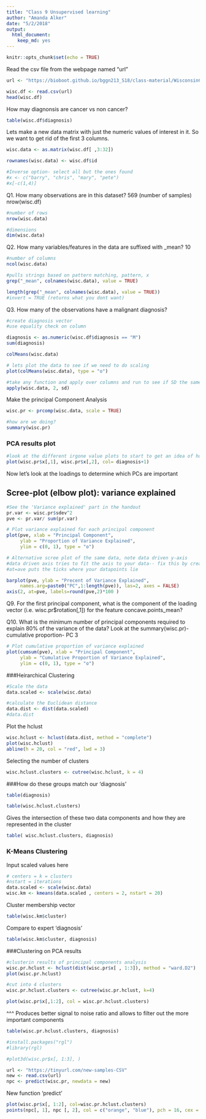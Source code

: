 ```yaml
---
title: "Class 9 Unsupervised learning"
author: "Amanda Alker"
date: "5/2/2018"
output: 
  html_document: 
    keep_md: yes
---
```


```r
knitr::opts_chunk$set(echo = TRUE)
```

Read the csv file from the webpage named "url"
```r
url <- "https://bioboot.github.io/bggn213_S18/class-material/WisconsinCancer.csv"

wisc.df <- read.csv(url)
head(wisc.df)
```

How may diagnonsis are cancer vs non cancer?
```r
table(wisc.df$diagnosis)
```

Lets make a new data matrix with just the numeric values of interest in it. So we want to get rid of the first 3 columns.
```r
wisc.data <- as.matrix(wisc.df[ ,3:32])

rownames(wisc.data) <- wisc.df$id

#Inverse option- select all but the ones found
#x <- c("barry", "chris", "mary", "pete")
#x[-c(1,4)]
```


Q1. How many observations are in this dataset?
569 (number of samples) nrow(wisc.df)

```r
#number of rows
nrow(wisc.data)

#dimensions
dim(wisc.data)

```

Q2. How many variables/features in the data are suffixed with _mean?
10

```r
#number of columns
ncol(wisc.data)

#pulls strings based on pattern matching, pattern, x
grep("_mean", colnames(wisc.data), value = TRUE)

length(grep("_mean", colnames(wisc.data), value = TRUE))
#invert = TRUE (returns what you dont want)
```


Q3. How many of the observations have a malignant diagnosis?

```r
#create diagnosis vector 
#use equality check on column 

diagnosis <- as.numeric(wisc.df$diagnosis == "M")
sum(diagnosis)
```

```r
colMeans(wisc.data)

# lets plot the data to see if we need to do scaling
plot(colMeans(wisc.data), type = "o")

#take any function and apply over columns and run to see if SD the same? Do we need to do scaling?
apply(wisc.data, 2, sd)
```

Make the principal Component Analysis
```r

wisc.pr <- prcomp(wisc.data, scale = TRUE)

#how are we doing?
summary(wisc.pr)
```

### PCA results plot

```r
#look at the different irgone value plots to start to get an idea of how the data will seperate 
plot(wisc.pr$x[,1], wisc.pr$x[,2], col= diagnosis+1)
```

Now let's look at the loadings to determine which PCs are important

## Scree-plot (elbow plot): variance explained
```r
#See the 'Variance explained' part in the handout
pr.var <- wisc.pr$sdev^2
pve <- pr.var/ sum(pr.var)
```

```r
# Plot variance explained for each principal component
plot(pve, xlab = "Principal Component", 
     ylab = "Proportion of Variance Explained", 
     ylim = c(0, 1), type = "o")
```


```r
# Alternative scree plot of the same data, note data driven y-axis
#data driven axis tries to fit the axis to your data-- fix this by creating a custom axis
#at=ave puts the ticks where your datapoints lie

barplot(pve, ylab = "Precent of Variance Explained",
     names.arg=paste0("PC",1:length(pve)), las=2, axes = FALSE)
axis(2, at=pve, labels=round(pve,2)*100 )
```

Q9. For the first principal component, what is the component of the loading vector (i.e. wisc.pr$rotation[,1]) for the feature  concave.points_mean?


Q10. What is the minimum number of principal components required to explain 80% of the variance of the data?
Look at the summary(wisc.pr)- cumulative proportion- PC 3 

```r
# Plot cumulative proportion of variance explained
plot(cumsum(pve), xlab = "Principal Component", 
     ylab = "Cumulative Proportion of Variance Explained", 
     ylim = c(0, 1), type = "o")
```


###Heirarchical Clustering 

```r
#Scale the data
data.scaled <- scale(wisc.data)
```

```r
#calculate the Euclidean distance
data.dist <- dist(data.scaled)
#data.dist
```

Plot the hclust
```r
wisc.hclust <- hclust(data.dist, method = "complete")
plot(wisc.hclust)
abline(h = 20, col = "red", lwd = 3)
```

Selecting the number of clusters
```r
wisc.hclust.clusters <- cutree(wisc.hclust, k = 4)
```

###How do these groups match our 'diagnosis'

```r
table(diagnosis)
```

```r
table(wisc.hclust.clusters)
```


Gives the intersection of these two data components and how they are represented in the cluster
```r
table( wisc.hclust.clusters, diagnosis)
```

### K-Means Clustering

Input scaled values here

```r
# centers = k = clusters
#nstart = iterations
data.scaled <- scale(wisc.data)
wisc.km <- kmeans(data.scaled , centers = 2, nstart = 20)
```

Cluster membership vector

```r
table(wisc.km$cluster)
```

Compare to expert 'diagnosis'

```r
table(wisc.km$cluster, diagnosis)
```

###Clustering on PCA results

```r
#clusterin results of principal components analysis
wisc.pr.hclust <- hclust(dist(wisc.pr$x[ , 1:3]), method = "ward.D2")
plot(wisc.pr.hclust)
```


```r
#cut into 4 clusters
wisc.pr.hclust.clusters <- cutree(wisc.pr.hclust, k=4)

plot(wisc.pr$x[,1:2], col = wisc.pr.hclust.clusters)
```

 ^^^ Produces better signal to noise ratio and allows to filter out the more important components  

```r
table(wisc.pr.hclust.clusters, diagnosis)
```

```r
#install.packages("rgl")
#library(rgl)
```

```r
#plot3d(wisc.pr$x[, 1:3], )
```

```r
url <- "https://tinyurl.com/new-samples-CSV"
new <- read.csv(url)
npc <- predict(wisc.pr, newdata = new)
```

New function 'predict'
```r
plot(wisc.pr$x[, 1:2], col=wisc.pr.hclust.clusters)
points(npc[, 1], npc [, 2], col = c("orange", "blue"), pch = 16, cex = 3)
```

